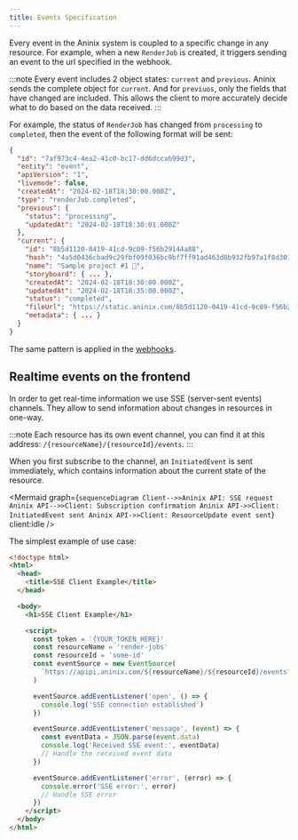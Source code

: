 ```yaml
---
title: Events Specification
---
```



Every event in the Aninix system is coupled to a specific change in any resource. For example, when a new `RenderJob` is created, it triggers sending an event to the url specified in the webhook.

:::note
Every event includes 2 object states: `current` and `previous`. Aninix sends the complete object for `current`. And for `previuos`, only the fields that have changed are included. This allows the client to more accurately decide what to do based on the data received.
:::

For example, the status of `RenderJob` has changed from `processing` to `completed`, then the event of the following format will be sent:

```json {9-10} {19-20}
{
  "id": "7af973c4-4ea2-41c0-bc17-dd6dccab99d3",
  "entity": "event",
  "apiVersion": "1",
  "livemode": false,
  "createdAt": "2024-02-18T18:30:00.000Z",
  "type": "renderJob.completed",
  "previous": {
    "status": "processing",
    "updatedAt": "2024-02-18T18:30:01.000Z"
  },
  "current": {
    "id": "8b5d1120-0419-41cd-9c09-f56b29144a88",
    "hash": "4a5d0436cbad9c29fbf09f036bc9bf7ff91ad463d8b932fb97a1f8d301a37ef2",
    "name": "Sample project #1 🚀",
    "storyboard": { ... },
    "createdAt": "2024-02-18T18:30:00.000Z",
    "updatedAt": "2024-02-18T18:35:00.000Z",
    "status": "completed",
    "fileUrl": "https://static.aninix.com/8b5d1120-0419-41cd-9c09-f56b29144a88.mp4",
    "metadata": { ... }
  }
}
```

The same pattern is applied in the [webhooks](/render-api/webhooks-spec).

## Realtime events on the frontend

In order to get real-time information we use SSE (server-sent events) channels. They allow to send information about changes in resources in one-way.

:::note
Each resource has its own event channel, you can find it at this address: `/{resourceName}/{resourceId}/events`.
:::

When you first subscribe to the channel, an `InitiatedEvent` is sent immediately, which contains information about the current state of the resource.

<Mermaid
  graph={`
sequenceDiagram
    Client-->>Aninix API: SSE request
    Aninix API-->>Client: Subscription confirmation
    Aninix API->>Client: InitiatedEvent sent
    Aninix API->>Client: ResourceUpdate event sent
`}
  client:idle
/>

The simplest example of use case:

```html
<!doctype html>
<html>
  <head>
    <title>SSE Client Example</title>
  </head>

  <body>
    <h1>SSE Client Example</h1>

    <script>
      const token = '{YOUR_TOKEN_HERE}'
      const resourceName = 'render-jobs'
      const resourceId = 'some-id'
      const eventSource = new EventSource(
        `https://apipi.aninix.com/${resourceName}/${resourceId}/events?token=${token}`
      )

      eventSource.addEventListener('open', () => {
        console.log('SSE connection established')
      })

      eventSource.addEventListener('message', (event) => {
        const eventData = JSON.parse(event.data)
        console.log('Received SSE event:', eventData)
        // Handle the received event data
      })

      eventSource.addEventListener('error', (error) => {
        console.error('SSE error:', error)
        // Handle SSE error
      })
    </script>
  </body>
</html>
```
